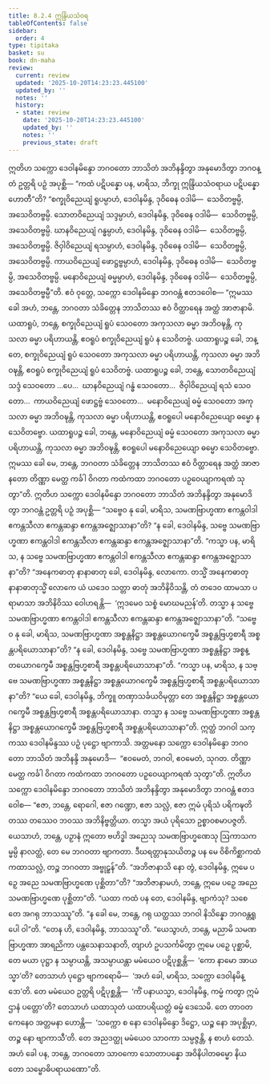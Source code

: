 ```yaml
---
title: 8.2.4 ဣန္ဒြိယသံဝရ
tableOfContents: false
sidebar:
  order: 4
type: tipitaka
basket: su
book: dn-maha
review:
  current: review
  updated: '2025-10-20T14:23:23.445100'
  updated_by: ''
  notes: ''
  history:
  - state: review
    date: '2025-10-20T14:23:23.445100'
    updated_by: ''
    notes: ''
    previous_state: draft
---
```



<DynamicBreadcrumb />


<ReviewStatus review={frontmatter.review} showDetails={true} />

<HypothesisAnnotation frontmatter={frontmatter} />

<Division number="365" book="dn-maha" e="ch" v="7" p="224">

<Paragraph number="895" book="dn-maha">
ဣတိဟ သက္ကော ဒေဝါနမိန္ဒော ဘဂဝတော ဘာသိတံ အဘိနန္ဒိတွာ အနုမောဒိတွာ ဘဂဝန္တံ ဥတ္တရိ ပဉှံ အပုစ္ဆိ—
</Paragraph>

<Paragraph number="896" book="dn-maha">
“ကထံ ပဋိပန္နော ပန, မာရိသ, ဘိက္ခု ဣန္ဒြိယသံဝရာယ ပဋိပန္နော ဟောတီ”တိ? “စက္ခုဝိညေယျံ ရူပမ္ပာဟံ, ဒေဝါနမိန္ဒ, ဒုဝိဓေန ဝဒါမိ—  သေဝိတဗ္ဗမ္ပိ, အသေဝိတဗ္ဗမ္ပိ. သောတဝိညေယျံ သဒ္ဒမ္ပာဟံ, ဒေဝါနမိန္ဒ, ဒုဝိဓေန ဝဒါမိ—  သေဝိတဗ္ဗမ္ပိ, အသေဝိတဗ္ဗမ္ပိ. ဃာနဝိညေယျံ ဂန္ဓမ္ပာဟံ, ဒေဝါနမိန္ဒ, ဒုဝိဓေန ဝဒါမိ—  သေဝိတဗ္ဗမ္ပိ, အသေဝိတဗ္ဗမ္ပိ. ဇိဝှါဝိညေယျံ ရသမ္ပာဟံ, ဒေဝါနမိန္ဒ, ဒုဝိဓေန ဝဒါမိ—  သေဝိတဗ္ဗမ္ပိ, အသေဝိတဗ္ဗမ္ပိ. ကာယဝိညေယျံ ဖောဋ္ဌဗ္ဗမ္ပာဟံ, ဒေဝါနမိန္ဒ, ဒုဝိဓေန ဝဒါမိ—  သေဝိတဗ္ဗမ္ပိ, အသေဝိတဗ္ဗမ္ပိ. မနောဝိညေယျံ ဓမ္မမ္ပာဟံ, ဒေဝါနမိန္ဒ, ဒုဝိဓေန ဝဒါမိ—  သေဝိတဗ္ဗမ္ပိ, အသေဝိတဗ္ဗမ္ပီ”တိ.
</Paragraph>

<Paragraph number="897" book="dn-maha">
ဧဝံ ဝုတ္တေ, သက္ကော ဒေဝါနမိန္ဒော ဘဂဝန္တံ ဧတဒဝေါစ—
</Paragraph>

<Paragraph number="898" book="dn-maha">
“ဣမဿ ခေါ အဟံ, ဘန္တေ, ဘဂဝတာ သံခိတ္တေန ဘာသိတဿ ဧဝံ ဝိတ္ထာရေန အတ္ထံ အာဇာနာမိ. ယထာရူပံ, ဘန္တေ, စက္ခုဝိညေယျံ ရူပံ သေဝတော အကုသလာ ဓမ္မာ အဘိဝဍ္ဎန္တိ, ကုသလာ ဓမ္မာ ပရိဟာယန္တိ, ဧဝရူပံ စက္ခုဝိညေယျံ ရူပံ န သေဝိတဗ္ဗံ. ယထာရူပဉ္စ ခေါ, ဘန္တေ, စက္ခုဝိညေယျံ ရူပံ သေဝတော အကုသလာ ဓမ္မာ ပရိဟာယန္တိ, ကုသလာ ဓမ္မာ အဘိဝဍ္ဎန္တိ, ဧဝရူပံ စက္ခုဝိညေယျံ ရူပံ သေဝိတဗ္ဗံ. ယထာရူပဉ္စ ခေါ, ဘန္တေ, သောတဝိညေယျံ သဒ္ဒံ သေဝတော …ပေ…  ဃာနဝိညေယျံ ဂန္ဓံ သေဝတော…  ဇိဝှါဝိညေယျံ ရသံ သေဝတော…  ကာယဝိညေယျံ ဖောဋ္ဌဗ္ဗံ သေဝတော…  မနောဝိညေယျံ ဓမ္မံ သေဝတော အကုသလာ ဓမ္မာ အဘိဝဍ္ဎန္တိ, ကုသလာ ဓမ္မာ ပရိဟာယန္တိ, ဧဝရူပေါ မနောဝိညေယျော ဓမ္မော န သေဝိတဗ္ဗော. ယထာရူပဉ္စ ခေါ, ဘန္တေ, မနောဝိညေယျံ ဓမ္မံ သေဝတော အကုသလာ ဓမ္မာ ပရိဟာယန္တိ, ကုသလာ ဓမ္မာ အဘိဝဍ္ဎန္တိ, ဧဝရူပေါ မနောဝိညေယျော ဓမ္မော သေဝိတဗ္ဗော.
</Paragraph>

<Paragraph number="899" book="dn-maha">
ဣမဿ ခေါ မေ, ဘန္တေ, ဘဂဝတာ သံခိတ္တေန ဘာသိတဿ ဧဝံ ဝိတ္ထာရေန အတ္ထံ အာဇာနတော တိဏ္ဏာ မေတ္ထ ကင်္ခါ ဝိဂတာ ကထံကထာ ဘဂဝတော ပဉှဝေယျာကရဏံ သုတွာ”တိ.
</Paragraph>

</Division>
<Division number="366" book="dn-maha" e="ch" v="7" p="225">

<Paragraph number="900" book="dn-maha">
ဣတိဟ သက္ကော ဒေဝါနမိန္ဒော ဘဂဝတော ဘာသိတံ အဘိနန္ဒိတွာ အနုမောဒိတွာ ဘဂဝန္တံ ဥတ္တရိ ပဉှံ အပုစ္ဆိ—
</Paragraph>

<Paragraph number="901" book="dn-maha">
“သဗ္ဗေဝ နု ခေါ, မာရိသ, သမဏဗြာဟ္မဏာ ဧကန္တဝါဒါ ဧကန္တသီလာ ဧကန္တဆန္ဒာ ဧကန္တအဇ္ဈောသာနာ”တိ? “န ခေါ, ဒေဝါနမိန္ဒ, သဗ္ဗေ သမဏဗြာဟ္မဏာ ဧကန္တဝါဒါ ဧကန္တသီလာ ဧကန္တဆန္ဒာ ဧကန္တအဇ္ဈောသာနာ”တိ.
</Paragraph>

<Paragraph number="902" book="dn-maha">
“ကသ္မာ ပန, မာရိသ, န သဗ္ဗေ သမဏဗြာဟ္မဏာ ဧကန္တဝါဒါ ဧကန္တသီလာ ဧကန္တဆန္ဒာ ဧကန္တအဇ္ဈောသာနာ”တိ? “အနေကဓာတု နာနာဓာတု ခေါ, ဒေဝါနမိန္ဒ, လောကော. တသ္မိံ အနေကဓာတုနာနာဓာတုသ္မိံ လောကေ ယံ ယဒေဝ သတ္တာ ဓာတုံ အဘိနိဝိသန္တိ, တံ တဒေဝ ထာမသာ ပရာမာသာ အဘိနိဝိဿ ဝေါဟရန္တိ—  ‘ဣဒမေဝ သစ္စံ မောဃမညန်’တိ. တသ္မာ န သဗ္ဗေ သမဏဗြာဟ္မဏာ ဧကန္တဝါဒါ ဧကန္တသီလာ ဧကန္တဆန္ဒာ ဧကန္တအဇ္ဈောသာနာ”တိ.
</Paragraph>

<Paragraph number="903" book="dn-maha">
“သဗ္ဗေဝ နု ခေါ, မာရိသ, သမဏဗြာဟ္မဏာ အစ္စန္တနိဋ္ဌာ အစ္စန္တယောဂက္ခေမီ အစ္စန္တဗြဟ္မစာရီ အစ္စန္တပရိယောသာနာ”တိ? “န ခေါ, ဒေဝါနမိန္ဒ, သဗ္ဗေ သမဏဗြာဟ္မဏာ အစ္စန္တနိဋ္ဌာ အစ္စန္တယောဂက္ခေမီ အစ္စန္တဗြဟ္မစာရီ အစ္စန္တပရိယောသာနာ”တိ.
</Paragraph>

<Paragraph number="904" book="dn-maha">
“ကသ္မာ ပန, မာရိသ, န သဗ္ဗေ သမဏဗြာဟ္မဏာ အစ္စန္တနိဋ္ဌာ အစ္စန္တယောဂက္ခေမီ အစ္စန္တဗြဟ္မစာရီ အစ္စန္တပရိယောသာနာ”တိ? “ယေ ခေါ, ဒေဝါနမိန္ဒ, ဘိက္ခူ တဏှာသင်္ခယဝိမုတ္တာ တေ အစ္စန္တနိဋ္ဌာ အစ္စန္တယောဂက္ခေမီ အစ္စန္တဗြဟ္မစာရီ အစ္စန္တပရိယောသာနာ. တသ္မာ န သဗ္ဗေ သမဏဗြာဟ္မဏာ အစ္စန္တနိဋ္ဌာ အစ္စန္တယောဂက္ခေမီ အစ္စန္တဗြဟ္မစာရီ အစ္စန္တပရိယောသာနာ”တိ.
</Paragraph>

<Paragraph number="905" book="dn-maha">
ဣတ္ထံ ဘဂဝါ သက္ကဿ ဒေဝါနမိန္ဒဿ ပဉှံ ပုဋ္ဌော ဗျာကာသိ. အတ္တမနော သက္ကော ဒေဝါနမိန္ဒော ဘဂဝတော ဘာသိတံ အဘိနန္ဒိ အနုမောဒိ—  “ဧဝမေတံ, ဘဂဝါ, ဧဝမေတံ, သုဂတ. တိဏ္ဏာ မေတ္ထ ကင်္ခါ ဝိဂတာ ကထံကထာ ဘဂဝတော ပဉှဝေယျာကရဏံ သုတွာ”တိ.
</Paragraph>

</Division>
<Division number="367" book="dn-maha" e="ch" v="7" p="226">

<Paragraph number="906" book="dn-maha">
ဣတိဟ သက္ကော ဒေဝါနမိန္ဒော ဘဂဝတော ဘာသိတံ အဘိနန္ဒိတွာ အနုမောဒိတွာ ဘဂဝန္တံ ဧတဒဝေါစ—
</Paragraph>

<Paragraph number="907" book="dn-maha">
“ဧဇာ, ဘန္တေ, ရောဂေါ, ဧဇာ ဂဏ္ဍော, ဧဇာ သလ္လံ, ဧဇာ ဣမံ ပုရိသံ ပရိကဍ္ဎတိ တဿ တဿေဝ ဘဝဿ အဘိနိဗ္ဗတ္တိယာ. တသ္မာ အယံ ပုရိသော ဥစ္စာဝစမာပဇ္ဇတိ. ယေသာဟံ, ဘန္တေ, ပဉှာနံ ဣတော ဗဟိဒ္ဓါ အညေသု သမဏဗြာဟ္မဏေသု ဩကာသကမ္မမ္ပိ နာလတ္ထံ, တေ မေ ဘဂဝတာ ဗျာကတာ. ဒီဃရတ္တာနုသယိတဉ္စ ပန မေ ဝိစိကိစ္ဆာကထံကထာသလ္လံ, တဉ္စ ဘဂဝတာ အဗ္ဗုဠှန်”တိ.
</Paragraph>

<Paragraph number="908" book="dn-maha">
“အဘိဇာနာသိ နော တွံ, ဒေဝါနမိန္ဒ, ဣမေ ပဉှေ အညေ သမဏဗြာဟ္မဏေ ပုစ္ဆိတာ”တိ? “အဘိဇာနာမဟံ, ဘန္တေ, ဣမေ ပဉှေ အညေ သမဏဗြာဟ္မဏေ ပုစ္ဆိတာ”တိ. “ယထာ ကထံ ပန တေ, ဒေဝါနမိန္ဒ, ဗျာကံသု? သစေ တေ အဂရု ဘာသဿူ”တိ. “န ခေါ မေ, ဘန္တေ, ဂရု ယတ္ထဿ ဘဂဝါ နိသိန္နော ဘဂဝန္တရူပေါ ဝါ”တိ. “တေန ဟိ, ဒေဝါနမိန္ဒ, ဘာသဿူ”တိ. “ယေသွာဟံ, ဘန္တေ, မညာမိ သမဏဗြာဟ္မဏာ အာရညိကာ ပန္တသေနာသနာတိ, တျာဟံ ဥပသင်္ကမိတွာ ဣမေ ပဉှေ ပုစ္ဆာမိ, တေ မယာ ပုဋ္ဌာ န သမ္ပာယန္တိ, အသမ္ပာယန္တာ မမံယေဝ ပဋိပုစ္ဆန္တိ—  ‘ကော နာမော အာယသ္မာ’တိ? တေသာဟံ ပုဋ္ဌော ဗျာကရောမိ—  ‘အဟံ ခေါ, မာရိသ, သက္ကော ဒေဝါနမိန္ဒော’တိ. တေ မမံယေဝ ဥတ္တရိ ပဋိပုစ္ဆန္တိ—  ‘ကိံ ပနာယသ္မာ, ဒေဝါနမိန္ဒ, ကမ္မံ ကတွာ ဣမံ ဌာနံ ပတ္တော’တိ? တေသာဟံ ယထာသုတံ ယထာပရိယတ္တံ ဓမ္မံ ဒေသေမိ. တေ တာဝတကေနေဝ အတ္တမနာ ဟောန္တိ—  ‘သက္ကော စ နော ဒေဝါနမိန္ဒော ဒိဋ္ဌော, ယဉ္စ နော အပုစ္ဆိမှာ, တဉ္စ နော ဗျာကာသီ’တိ. တေ အညဒတ္ထု မမံယေဝ သာဝကာ သမ္ပဇ္ဇန္တိ, န စာဟံ တေသံ. အဟံ ခေါ ပန, ဘန္တေ, ဘဂဝတော သာဝကော သောတာပန္နော အဝိနိပါတဓမ္မော နိယတော သမ္ဗောဓိပရာယဏော”တိ.
</Paragraph>
</Division>